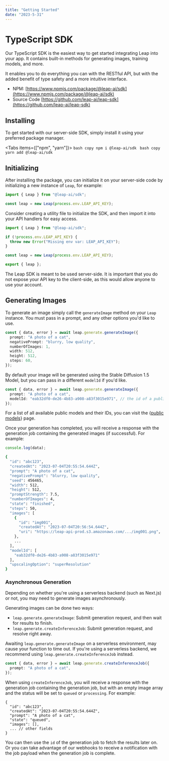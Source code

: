 ---
title: "Getting Started"
date: "2023-5-31"
---


# TypeScript SDK

Our TypeScript SDK is the easiest way to get started integrating Leap into your app. It contains built-in methods for generating images, training models, and more.

It enables you to do everything you can with the RESTful API, but with the added benefit of type safety and a more intuitive interface.


* NPM: [https://www.npmjs.com/package/@leap-ai/sdk](https://www.npmjs.com/package/@leap-ai/sdk)
* Source Code [https://github.com/leap-ai/leap-sdk](https://github.com/leap-ai/leap-sdk)

## Installing

To get started with our server-side SDK, simply install it using your preferred package manager.

<Tabs items={["npm", "yarn"]}>
  <Tab>
    ```bash copy
    npm i @leap-ai/sdk
    ```
  </Tab>
  <Tab>
    ```bash copy
    yarn add @leap-ai/sdk
    ```
  </Tab>
</Tabs>


## Initializing

After installing the package, you can initialize it on your server-side code by initializing a new instance of `Leap`, for example:

```ts copy
import { Leap } from "@leap-ai/sdk";

const leap = new Leap(process.env.LEAP_API_KEY);
```

Consider creating a utility file to initialize the SDK, and then import it into your API handlers for easy access.

```ts filename="leap-util.ts" copy
import { Leap } from "@leap-ai/sdk";

if (!process.env.LEAP_API_KEY) {
  throw new Error("Missing env var: LEAP_API_KEY");
}

const leap = new Leap(process.env.LEAP_API_KEY);

export { leap };
```


<Callout emoji="ℹ" type="info" >
  The Leap SDK is meant to be used server-side. It is important that you do not expose your API key to the client-side, as this would allow anyone to use your account.
</Callout>

## Generating Images

To generate an image simply call the `generateImage` method on your `Leap` instance. You must pass in a prompt, and any other options you'd like to use. 

```ts copy
const { data, error } = await leap.generate.generateImage({
  prompt: "A photo of a cat",
  negativePrompt: "blurry, low quality",
  numberOfImages: 1,
  width: 512,
  height: 512,
  steps: 60,
});
```
By default your image will be generated using the Stable Diffusion 1.5 Model, but you can pass in a different `modelId` if you'd like.

```ts copy
const { data, error } = await leap.generate.generateImage({
  prompt: "A photo of a cat",
  modelId: "eab32df0-de26-4b83-a908-a83f3015e971", // the id of a public or custom model
});
```

For a list of all available public models and their IDs, you can visit the {<a href={internalLinks.publicModels}>public models</a>} page.

Once your generation has completed, you will receive a response with the generation job containing the generated images (if successful). For example:

```ts copy
console.log(data);
```

```bash copy
{
  "id": "abc123",
  "createdAt": "2023-07-04T20:55:54.644Z",
  "prompt": "A photo of a cat",
  "negativePrompt": "blurry, low quality",
  "seed": 456465,
  "width": 512,
  "height": 512,
  "promptStrength": 7.5,
  "numberOfImages": 4,
  "state": "finished",
  "steps": 50,
  "images": [
    {
      "id": "img001",
      "createdAt": "2023-07-04T20:56:54.644Z",
      "uri": "https://leap-api-prod.s3.amazonaws.com/.../img001.png",
    },
    ...
  ],
  "modelId": [
    "eab32df0-de26-4b83-a908-a83f3015e971"
  ],
  "upscalingOption": "superResolution"
}
```


### Asynchronous Generation

Depending on whether you're using a serverless backend (such as Next.js) or not, you may need to generate images asynchronously. 

Generating images can be done two ways:
* `leap.generate.generateImage`: Submit generation request, and then wait for results to finish.
* `leap.generate.createInferenceJob`: Submit generation request, and resolve right away.


Awaiting `leap.generate.generateImage` on a serverless environment, may cause your function to time out. If you're using a serverless backend, we recommend using `leap.generate.createInferenceJob` instead.

```ts
const { data, error } = await leap.generate.createInferenceJob({
  prompt: "A photo of a cat",
});
```

When using `createInferenceJob`, you will receive a response with the generation job containing the generation job, but with an empty image array and the status will be set to `queued` or `processing`. For example:

```shell copy
{
  "id": "abc123",
  "createdAt": "2023-07-04T20:55:54.644Z",
  "prompt": "A photo of a cat",
  "state": "queued",
  "images": [],
  ... // other fields
}
```

You can then use the `id` of the generation job to fetch the results later on. Or you can take advantage of our webhooks to receive a notification with the job payload when the generation job is complete.
